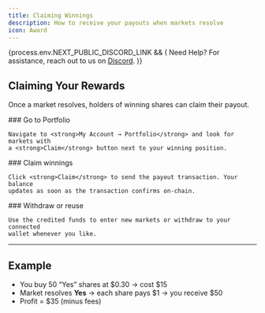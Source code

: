 ```yaml
---
title: Claiming Winnings
description: How to receive your payouts when markets resolve
icon: Award
---
```



{process.env.NEXT_PUBLIC_DISCORD_LINK && (
<Callout>
  Need Help? For assistance, reach out to us on <a href={process.env.NEXT_PUBLIC_DISCORD_LINK} target="_blank">Discord</a>.
</Callout>
)}

## Claiming Your Rewards

Once a market resolves, holders of winning shares can claim their payout.

<Steps>
  <Step>
    ### Go to Portfolio

    Navigate to <strong>My Account → Portfolio</strong> and look for markets with
    a <strong>Claim</strong> button next to your winning position.
  </Step>
  <Step>
    ### Claim winnings

    Click <strong>Claim</strong> to send the payout transaction. Your balance
    updates as soon as the transaction confirms on-chain.
  </Step>
  <Step>
    ### Withdraw or reuse

    Use the credited funds to enter new markets or withdraw to your connected
    wallet whenever you like.
  </Step>
</Steps>

---

## Example

- You buy 50 “Yes” shares at $0.30 → cost $15
- Market resolves **Yes** → each share pays $1 → you receive $50
- Profit = $35 (minus fees)

